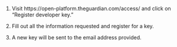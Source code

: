 1.	Visit https://open-platform.theguardian.com/access/ and click on “Register developer key.”

2.	Fill out all the information requested and register for a key. 

3.	A new key will be sent to the email address provided. 
